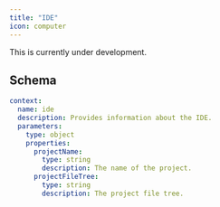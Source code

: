 ```yaml
---
title: "IDE"
icon: computer
---
```


<Warning>This is currently under development.</Warning>

## Schema

```yaml
context:
  name: ide
  description: Provides information about the IDE.
  parameters:
    type: object
    properties:
      projectName:
        type: string
        description: The name of the project.
      projectFileTree:
        type: string
        description: The project file tree.
```
